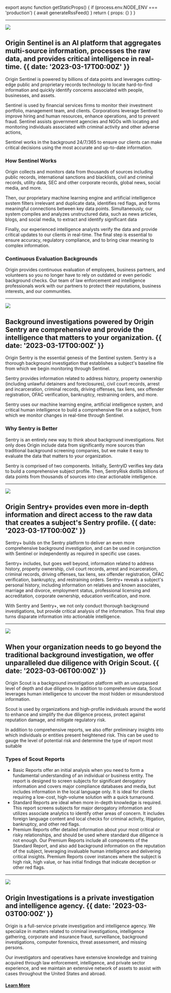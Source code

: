 
export async function getStaticProps() {
  if (process.env.NODE_ENV === 'production') {
    await generateRssFeed()
  }
  return { props: {} }
}

---

![](@/images/sentinel.png)

## Origin Sentinel is an Al platform that aggregates multi-source information, processes the raw data, and provides critical intelligence in real-time. {{ date: '2023-03-17T00:00Z' }}

Origin Sentinel is powered by billions of data points and leverages cutting-edge public and proprietary records technology to locate hard-to-find information and quickly identify concerns associated with people, businesses, and assets.

Sentinel is used by financial services firms to monitor their investment portfolio, management team, and clients. Corporations leverage Sentinel to improve hiring and human resources, enhance operations, and to prevent fraud. Sentinel assists government agencies and NGOs with locating and monitoring individuals associated with criminal activity and other adverse actions,

Sentinel works in the background 24/7/365 to ensure our clients can make critical decisions using the most accurate and up-to-date information.

### <SparkleIcon /> How Sentinel Works

Origin collects and monitors data from thousands of sources including public records, international sanctions and blacklists, civil and criminal records, utility data, SEC and other corporate records, global news, social media, and more.

Then, our proprietary machine learning engine and artificial intelligence svstem filters irrelevant and duplicate data, identifies red flags, and forms meaningful connections between key data points. Simultaneously, our system compiles and analyzes unstructured data, such as news articles, blogs, and social media, to extract and identify significant data

Finally, our experienced intelligence analysts verify the data and provide critical updates to our clients in real-time. The final step is essential to ensure accuracy, regulatory compliance, and to bring clear meaning to complex information.

### <SparkleIcon /> Continuous Evaluation Backgrounds

Origin provides continuous evaluation of employees, business partners, and volunteers so you no longer have to rely on outdated or even periodic background checks. Our team of law enforcement and intelligence professionals work with our partners to protect their reputations, business interests, and our communities.

---

![](@/images/sentry.png)

## Background investigations powered by Origin Sentry are comprehensive and provide the intelligence that matters to your organization. {{ date: '2023-03-17T00:00Z' }}

Origin Sentry is the essential genesis of the Sentinel system. Sentry is a thorough background investigation that establishes a subject's baseline file from which we begin monitoring through Sentinel.

Sentry provides information related to address history, property ownership (including unlawful detainers and foreclosures), civil court records, arrest and incarceration, criminal records, driving offenses, tax liens, sex offender registration, OFAC verification, bankruptcy, restraining orders, and more.

Sentry uses our machine learning engine, artificial intelligence system, and critical human intelligence to build a comprehensive file on a subject, from which we monitor changes in real-time through Sentinel.

### <SparkleIcon /> Why Sentry is Better

Sentry is an entirely new way to think about background investigations. Not only does Origin include data from significantly more sources than traditional background screening companies, but we make it easy to evaluate the data that matters to your organization.

Sentry is comprised of two components. Initially, SentryID verifies key data to build a comprehensive subject profile. Then, SentryRisk distills billions of data points from thousands of sources into clear actionable intelligence.

---

![](@/images/sentry-plus.png)

## Origin Sentry+ provides even more in-depth information and direct access to the raw data that creates a subject's Sentry profile. {{ date: '2023-03-17T00:00Z' }}

Sentry+ builds on the Sentry platform to deliver an even more comprehensive background investigation, and can be used in conjunction with Sentinel or independently as required in specific use cases.

Sentry+ includes, but goes well beyond, information related to address history, property ownership, civil court records, arrest and incarceration, criminal records, driving offenses, tax liens, sex offender registration, OFAC verification, bankruptcy, and restraining orders. Sentry+ reveals a subject's personal history, including information on relatives and known associates, marriage and divorce, employment status, professional licensing and accreditation, corporate ownership, education verification, and more.

With Sentry and Sentry+, we not only conduct thorough background investigations, but provide critical analysis of the information. This final step turns disparate information into actionable intelligence.

---

![](@/images/scout.png)

## When your organization needs to go beyond the traditional background investigation, we offer unparalleled due diligence with Origin Scout. {{ date: '2023-03-06T00:00Z' }}

Origin Scout is a background investigation platform with an unsurpassed level of depth and due diligence. In addition to comprehensive data, Scout leverages human intelligence to uncover the most hidden or misunderstood information.

Scout is used by organizations and high-profile individuals around the world to enhance and simplify the due diligence process, protect against reputation damage, and mitigate regulatory risk.

In addition to comprehensive reports, we also offer preliminary insights into which individuals or entities present heightened risk. This can be used to gauge the level of potential risk and determine the type of report most suitable

### <SparkleIcon /> Types of Scout Reports

- Basic Reports offer an initial analysis when you need to form a fundamental understanding of an individual or business entity. The report is designed to screen subjects for significant derogatory information and covers major compliance databases and media, but includes information in the local language only. It is ideal for clients requiring a low-cost, high-volume solution with a quick turnaround.
- Standard Reports are ideal when more in-depth knowledge is required. This report screens subjects for major derogatory information and utilizes associate analytics to identify other areas of concern. It includes foreign language content and local checks for criminal activity, litigation, bankruptcy, and other red flags.
- Premium Reports offer detailed information about your most critical or risky relationships, and should be used where standard due diligence is not enough. Our Premium Reports include all components of the Standard Report, and also add background information on the reputation of the subject, leveraging invaluable human intelligence and delivering critical insights. Premium Reports cover instances where the subject is high risk, high value, or has initial findings that indicate deception or other red flags.

---

![](@/images/about-origin.png)

## Origin Investigations is a private investigation and intelligence agency. {{  date: '2023-03-03T00:00Z' }}

Origin is a full-service private investigation and intelligence agency. We specialize in matters related to criminal investigations, intelligence gathering, corporate and insurance fraud, surveillance, background investigations, computer forensics, threat assessment, and missing persons.

Our investigators and operatives have extensive knowledge and training acquired through law enforcement, intelligence, and private sector experience, and we maintain an extensive network of assets to assist with cases throughout the United States and abroad.

#### <a href="http://www.origininvestigations.com" target="_blank">Learn More</a>
